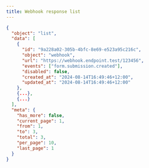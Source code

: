 ```yaml
---
title: Webhook response list
---
```


```json title="JSON Response"
{
  "object": "list",
  "data": [
    {
      "id": "9a228a02-305b-4bfc-8e69-e523a95c216c",
      "object": "webhook",
      "url": "https://webhook.endpoint.test/123456",
      "events": ["form.submission.created"],
      "disabled": false,
      "created_at": "2024-08-14T16:49:46+12:00",
      "updated_at": "2024-08-14T16:49:46+12:00"
    },
    {...},
    {...}
  ],
  "meta": {
    "has_more": false,
    "current_page": 1,
    "from": 1,
    "to": 3,
    "total": 3,
    "per_page": 10,
    "last_page": 1
  }
}
```
